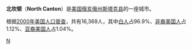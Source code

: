 {{Infobox Settlement
| name = 北坎顿<br/>North Canton
| image_skyline = 
| imagesize = 
| image_caption = 
| image_flag = 
| image_shield = 
| pushpin_map = USA Ohio
| pushpin_label_position = bottom
| subdivision_type = 国家
| subdivision_name = {{USA}}
| subdivision_type1 = [[美国行政区划|州]]
| subdivision_name1 = [[俄亥俄州|俄亥俄州]]
| subdivision_type2 = [[俄亥俄州各县列表|县]]
| subdivision_name2 =  [[斯塔克县_(俄亥俄州)|斯塔克县]]
| elevation_m = 354
| elevation_ft = 
| area_total_km2 = 15.7
| population_as_of = 2000年
| population_total = 16369
| population_density_km2 = auto
| timezone = [[EST|EST]]
| utc_offset = -5
| timezone_DST = [[EDT|EDT]]
| utc_offset_DST = -4
| latd = 40
| latm = 52
| lats = 30
| latNS = N
| longd = 81
| longm = 24
| longs = 4
| longEW = W
| website = http://www.northcantonohio.com 
}}
'''北坎顿'''（'''North Canton'''）是[[美国|美国]][[俄亥俄州|俄亥俄州]][[斯塔克县_(俄亥俄州)|斯塔克县]]的一座城市。

根据[[2000年美国人口普查|2000年美国人口普查]]，共有16,369人，其中[[白人|白人]]占96.9%、[[非裔美国人|非裔美国人]]占1.12%、[[亚裔美国人|亚裔美国人]]占1.04%。

{{ohio-stub}}

[[Category:俄亥俄州城市|N]]